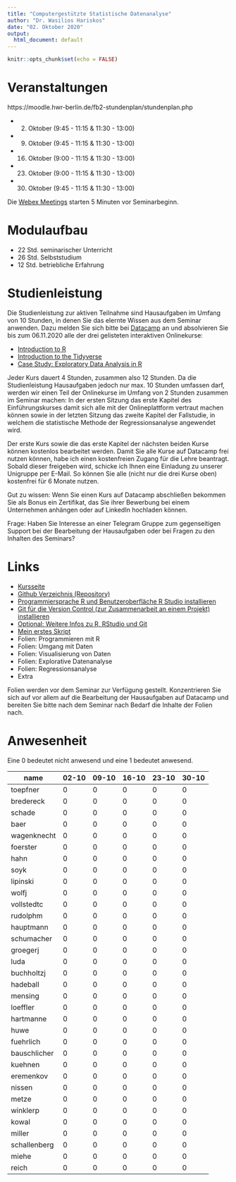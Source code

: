 ```yaml
---
title: "Computergestützte Statistische Datenanalyse"
author: "Dr. Wasilios Hariskos"
date: "02. Oktober 2020"
output:
  html_document: default
---
```


```r
knitr::opts_chunk$set(echo = FALSE)
```

# Veranstaltungen

https://moodle.hwr-berlin.de/fb2-stundenplan/stundenplan.php

+ 02. Oktober (9:45 - 11:15 & 11:30 - 13:00)
+ 09. Oktober (9:45 - 11:15 & 11:30 - 13:00)
+ 16. Oktober (9:00 - 11:15 & 11:30 - 13:00)
+ 23. Oktober (9:00 - 11:15 & 11:30 - 13:00)
+ 30. Oktober (9:45 - 11:15 & 11:30 - 13:00)

Die [Webex Meetings](https://uni-erfurt.webex.com/meet/wasilios.hariskos) starten 5 Minuten vor Seminarbeginn.

# Modulaufbau

+ 22 Std. seminarischer Unterricht
+ 26 Std. Selbststudium
+ 12 Std. betriebliche Erfahrung

# Studienleistung

Die Studienleistung zur aktiven Teilnahme sind Hausaufgaben im Umfang von 10 Stunden, in denen Sie das elernte Wissen aus dem Seminar anwenden. Dazu melden Sie sich bitte bei [Datacamp](www.datacamp.com) an und absolvieren Sie bis zum 06.11.2020 alle der drei gelisteten interaktiven Onlinekurse:

+ [Introduction to R](https://learn.datacamp.com/courses/free-introduction-to-r)
+ [Introduction to the Tidyverse](https://learn.datacamp.com/courses/introduction-to-the-tidyverse)
+ [Case Study: Exploratory Data Analysis in R](https://learn.datacamp.com/courses/case-study-exploratory-data-analysis-in-r)

Jeder Kurs dauert 4 Stunden, zusammen also 12 Stunden. Da die Studienleistung Hausaufgaben jedoch nur max. 10 Stunden umfassen darf, werden wir einen Teil der Onlinekurse im Umfang von 2 Stunden zusammen im Seminar machen: In der ersten Sitzung das erste Kapitel des Einführungskurses damit sich alle mit der Onlineplattform vertraut machen können sowie in der letzten Sitzung das zweite Kapitel der Fallstudie, in welchem die statistische Methode der Regressionsanalyse angewendet wird.

Der erste Kurs sowie die das erste Kapitel der nächsten beiden Kurse können kostenlos bearbeitet werden. Damit Sie alle Kurse auf Datacamp frei nutzen können, habe ich einen kostenfreien Zugang für die Lehre beantragt. Sobald dieser freigeben wird, schicke ich Ihnen eine Einladung zu unserer Unigruppe per E-Mail. So können Sie alle (nicht nur die drei Kurse oben) kostenfrei für 6 Monate nutzen.

Gut zu wissen: Wenn Sie einen Kurs auf Datacamp abschließen bekommen Sie als Bonus ein Zertifikat, das Sie ihrer Bewerbung bei einem Unternehmen anhängen oder auf LinkedIn hochladen können. 

Frage: Haben Sie Interesse an einer Telegram Gruppe zum gegenseitigen Support bei der Bearbeitung der Hausaufgaben oder bei Fragen zu den Inhalten des Seminars?

# Links
+ [Kursseite](https://tinyurl.com/y4mc5vp5)
+ [Github Verzeichnis (Repository)](https://github.com/wasilios-hariskos/csd-berlin20)
+ [Programmiersprache R und Benutzeroberfläche R Studio installieren](https://rstudio.com/products/rstudio/download/#download)
+ [Git für die Version Control (zur Zusammenarbeit an einem Projekt) installieren](https://git-scm.com/downloads)
+ [Optional: Weitere Infos zu R, RStudio und Git](https://www.geo.uzh.ch/microsite/reproducible_research/post/rr-rstudio-git/)
+ [Mein erstes Skript](https://raw.githubusercontent.com/wasilios-hariskos/csd-berlin20/master/01-mein-erstes-skript.R)
+ Folien: Programmieren mit R
+ Folien: Umgang mit Daten
+ Folien: Visualisierung von Daten
+ Folien: Explorative Datenanalyse
+ Folien: Regressionsanalyse
+ Extra

Folien werden vor dem Seminar zur Verfügung gestellt. Konzentrieren Sie sich auf vor allem auf die Bearbeitung der Hausaufgaben auf Datacamp und bereiten Sie bitte nach dem Seminar nach Bedarf die Inhalte der Folien nach.

# Anwesenheit

Eine 0 bedeutet nicht anwesend und eine 1 bedeutet anwesend.

|name | 02-10 | 09-10 | 16-10 | 23-10 | 30-10 |
|------|--|--|--|--|--|
|toepfner | 0 | 0 | 0 | 0 | 0 |
|bredereck | 0 | 0 | 0 | 0 | 0 |
|schade | 0 | 0 | 0 | 0 | 0 |
|baer | 0 | 0 | 0 | 0 | 0 |
|wagenknecht | 0 | 0 | 0 | 0 | 0 |
|foerster | 0 | 0 | 0 | 0 | 0 |
|hahn | 0 | 0 | 0 | 0 | 0 |
|soyk | 0 | 0 | 0 | 0 | 0 |
|lipinski | 0 | 0 | 0 | 0 | 0 |
|wolfj | 0 | 0 | 0 | 0 | 0 |
|vollstedtc | 0 | 0 | 0 | 0 | 0 |
|rudolphm | 0 | 0 | 0 | 0 | 0 |
|hauptmann | 0 | 0 | 0 | 0 | 0 |
|schumacher | 0 | 0 | 0 | 0 | 0 |
|groegerj | 0 | 0 | 0 | 0 | 0 |
|luda | 0 | 0 | 0 | 0 | 0 |
|buchholtzj | 0 | 0 | 0 | 0 | 0 |
|hadeball | 0 | 0 | 0 | 0 | 0 |
|mensing | 0 | 0 | 0 | 0 | 0 |
|loeffler | 0 | 0 | 0 | 0 | 0 |
|hartmanne | 0 | 0 | 0 | 0 | 0 |
|huwe | 0 | 0 | 0 | 0 | 0 |
|fuehrlich | 0 | 0 | 0 | 0 | 0 |
|bauschlicher | 0 | 0 | 0 | 0 | 0 |
|kuehnen | 0 | 0 | 0 | 0 | 0 |
|eremenkov | 0 | 0 | 0 | 0 | 0 |
|nissen | 0 | 0 | 0 | 0 | 0 |
|metze | 0 | 0 | 0 | 0 | 0 |
|winklerp | 0 | 0 | 0 | 0 | 0 |
|kowal | 0 | 0 | 0 | 0 | 0 |
|miller | 0 | 0 | 0 | 0 | 0 |
|schallenberg | 0 | 0 | 0 | 0 | 0 |
|miehe | 0 | 0 | 0 | 0 | 0 |
|reich | 0 | 0 | 0 | 0 | 0 |